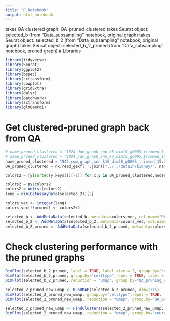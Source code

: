 ```yaml
---
title: "R Notebook"
output: html_notebook
---
```

takes QA clustered graph:   QA_pruned_clustered
takes Seurat object:        selected_b              (from "Data_subsampling" notebook, original graph)
takes Seurat object:        selected_b_2            (from "Data_subsampling" notebook, original graph)
takes Seurat object:        selected_b_2_pruned     (from "Data_subsampling" notebook, pruned graph)
# Libraries
```r
library(tidyverse)
library(Seurat)
library(ggplot2)
library(bspec)
library(sctransform)
library(cowplot)
library(gridExtra)
library(dplyr)
library(patchwork)
library(sctransform)
library(glmGamPoi)
```

# Get clustered-pruned graph back from QA
```python
# name_pruned_clustered = "1024_dqm_graph_snn_k5_dim15_g0005_trimmed_5.gexf"
# name_pruned_clustered = "1024_cqm_graph_snn_k5_dim15_g0005_trimmed_15.gexf"
name_pruned_clustered = "942_cqm_graph_snn_k10_dim30_g0005_trimmed_15v3.gexf"
QA_pruned_clustered = nx.read_gexf(''.join(["../../dataIn/kidney/", name_pruned_clustered]))

colors2 = [y[sorted(y.keys())[-1]] for x,y in QA_pruned_clustered.nodes(data=True)]
```

```r
colors2 = py$colors2
colors2 = unlist(colors2)
leng = dim(GetAssayData(selected_2))[2]

colors_vec <- integer(leng)
colors_vec[!!pruned] <- colors2+2

selected_b <- AddMetaData(selected_b, metadata=colors_vec, col.name="QA_pruning_clusters")
selected_b_2 <- AddMetaData(selected_b_2, metadata=colors_vec, col.name="QA_pruning_clusters")
selected_b_2_pruned <- AddMetaData(selected_b_2_pruned, metadata=colors2, col.name="QA_pruning_clusters")
```

# Check clustering performance with the pruned graphs
```r
DimPlot(selected_b_2_pruned, label = TRUE, label.size = 3, group.by="seurat_clusters") #+ NoLegend()
DimPlot(selected_b_2_pruned, group.by="celltype",repel = TRUE, label = TRUE, label.size = 3) #+ NoLegend()
DimPlot(selected_b_2_pruned, reduction = "umap", group.by="QA_pruning_clusters", label = TRUE)
```

```r
selected_2_pruned_new_umap <- RunUMAP(selected_b_2_pruned, dim=1:15)
DimPlot(selected_2_pruned_new_umap, group.by="celltype",repel = TRUE, label = TRUE, label.size = 3) #+ NoLegend()
DimPlot(selected_2_pruned_new_umap, reduction = "umap", group.by="QA_pruning_clusters", label = TRUE)
```

```r
selected_2_pruned_new_umap <- FindClusters(selected_2_pruned_new_umap, verbose = FALSE, resolution = 0.35, algorithm = 1)
DimPlot(selected_2_pruned_new_umap, reduction = "umap", group.by="seurat_clusters", label = TRUE)
```
